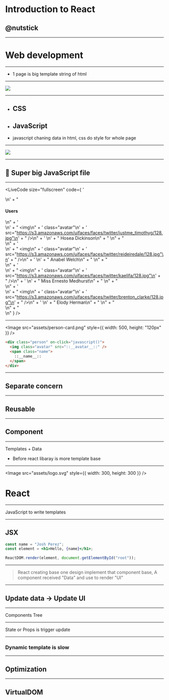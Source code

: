 
# Introduction to React

## @nutstick

---

# Web development

---

<div
  style={{
    display: "flex",
    flexDirection: "row"
  }}
>
  <WireframeWebsite />
  <div
    style={{
      paddingLeft: 60,
      display: "flex",
      flexDirection: "column",
      justifyContent: "center",
      alignItems: "center",
      width: 320,
      fontSize: 36
    }}
  >
    <HtmlTitle />
  </div>
</div>

<Notes>

- 1 page is big template string of html

</Notes>

---

<Image src="assets/www.png" />

---

<div className="row">
  <WireframeWebsite />
  <div
    style={{
      paddingLeft: 60,
      display: "flex",
      flexDirection: "column",
      justifyContent: "center",
      alignItems: "center",
      width: 320
    }}
  >
    <ul>
      <Appear>
        <li>
          <h2>CSS</h2>
        </li>
        <li>
          <h2>JavaScript</h2>
        </li>
      </Appear>
    </ul>
  </div>
</div>

<Notes>

- javascript chaning data in html, css do style for whole page

</Notes>

---

<Image src="assets/drawer.001.png" />

---

## 📄 Super big JavaScript file

---

<LiveCode
  size="fullscreen"
  code={
    '<div class="main">\n' +
    " <h4>Users</h4>\n" +
    '  <div class="person" on-click="javascript()">\n' +
    "    <img\n" +
    '      class="avatar"\n' +
    '      src="https://s3.amazonaws.com/uifaces/faces/twitter/justme_timothyg/128.jpg"\n' +
    "    />\n" +
    '    <span class="name">\n' +
    "      Hosea Dickinson\n" +
    "    </span>\n" +
    "  </div>\n" +
    '  <div class="person" on-click="javascript()">\n' +
    "    <img\n" +
    '      class="avatar"\n' +
    '      src="https://s3.amazonaws.com/uifaces/faces/twitter/reideiredale/128.jpg"\n' +
    "    />\n" +
    '    <span class="name">\n' +
    "      Anabel Welch\n" +
    "    </span>\n" +
    "  </div>\n" +
    '  <div class="person" on-click="javascript()">\n' +
    "    <img\n" +
    '      class="avatar"\n' +
    '      src="https://s3.amazonaws.com/uifaces/faces/twitter/kaelifa/128.jpg"\n' +
    "    />\n" +
    '    <span class="name">\n' +
    "      Miss Ernesto Medhurst\n" +
    "    </span>\n" +
    "  </div>\n" +
    '  <div class="person" on-click="javascript()">\n' +
    "    <img\n" +
    '      class="avatar"\n' +
    '      src="https://s3.amazonaws.com/uifaces/faces/twitter/brenton_clarke/128.jpg"\n' +
    "    />\n" +
    '    <span class="name">\n' +
    "      Elody Herman\n" +
    "    </span>\n" +
    "  </div>\n" +
    "</div>\n"
  }
/>

---

<Image src="assets/person-card.png" style={{ width: 500, height: "120px" }} />

```html
<div class="person" on-click="javascript()">
  <img class="avatar" src="::__avatar__::" />
  <span class="name">
    ::__name__::
  </span>
</div>
```

---

## Separate concern

---

## Reusable

---

## Component

---

Templates + Data

<Notes>

- Before react libaray is more template base

</Notes>

---

<Image src="assets/logo.svg" style={{ width: 300, height: 300 }} />

# React

---

JavaScript to write templates

---

## JSX

```jsx
const name = "Josh Perez";
const element = <h1>Hello, {name}</h1>;

ReactDOM.render(element, document.getElementById("root"));
```

---

> React creating base one design implement that component base, A component received "Data" and use to render "UI"

---

## Update data -> Update UI

---

Components Tree

---

State or Props is trigger update

---

### Dynamic template is slow

---

## Optimization

---

## VirtualDOM
